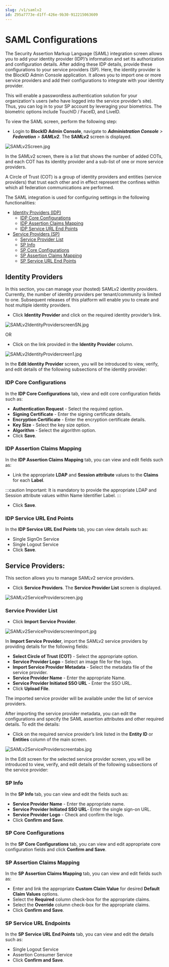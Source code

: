```yaml
---
slug: /v1/samlv2
id: Z95a7773e-d1ff-426e-9b30-912215063609
---
```

# SAML Configurations
The Security Assertion Markup Language (SAML) integration screen allows you to add your identity provider (IDP)’s information and set its authorization and configuration details. After adding these IDP details, provide these configurations to your service providers (SP). Here, the identity provider is the BlockID Admin Console application. It allows you to import one or more service providers and add their configurations to integrate with your identity provider.

This will enable a passwordless authentication solution for your organization's users (who have logged into the service provider’s site). Thus, you can log in to your SP account by leveraging your biometrics. The biometric options include TouchID / FaceID, and LiveID.

To view the SAML screen, perform the following step:
*  Login to **BlockID Admin Console**, navigate to ***Administration Console** > **Federation** > **SAMLv2***. The **SAMLv2** screen is displayed.

![SAMLv2Screen.jpg](https://cdn.document360.io/aeae7c88-d2f4-4a9c-bba9-c4f368260d78/Images/Documentation/SAMLv2Screen%281%29.jpg)

In the SAMLv2 screen, there is a list that shows the number of added COTs, and each COT has its identity provider and a sub-list of one or more service providers.

A Circle of Trust (COT) is a group of identity providers and entities (service providers) that trust each other and in effect represent the confines within which all federation communications are performed.

The SAML integration is used for configuring settings in the following functionalities:
* [Identity Providers (IDP)](#IdentityProviders)
    * [IDP Core Configurations](#IdpCore)
   * [IDP Assertion Claims Mapping](#IdpAssertion)
   * [IDP Service URL End Points](#IdpService)
* [Service Providers (SP)](#ServiceProviders)
    * [Service Provider List](#SPList)
    * [SP Info](#SPInfo)
    * [SP Core Configurations](#SPCore)
    * [SP Assertion Claims Mapping](#SPAssertion)
    * [SP Service URL End Points](#SPServiceURLEnd)

## <a name = "IdentityProviders"></a>Identity Providers
In this section, you can manage your (hosted) SAMLv2 identity providers. Currently, the number of identity providers per tenant/community is limited to one. Subsequent releases of this platform will enable you to create and host multiple identity providers.

* Click **Identity Provider** and click on the required identity provider’s link.

![SAMLv2IdentityProviderscreenSN.jpg](https://cdn.document360.io/aeae7c88-d2f4-4a9c-bba9-c4f368260d78/Images/Documentation/SAMLv2IdentityProviderscreenSN.jpg)

OR 

* Click on the link provided in the **Identity Provider** column.

![SAMLv2IdentityProvidercreen1.jpg](https://cdn.document360.io/aeae7c88-d2f4-4a9c-bba9-c4f368260d78/Images/Documentation/SAMLv2IdentityProvidercreen1%281%29.jpg)

In the **Edit Identity Provider** screen, you will be introduced to view, verify, and edit details of the following subsections of the identity provider:

 ### <a name = "IdpCore"></a>IDP Core Configurations

In the **IDP Core Configurations** tab, view and edit core configuration fields such as:

* **Authentication Request** - Select the required option.
* **Signing Certificate** - Enter the signing certificate details.
* **Encryption Certificate** - Enter the encryption certificate details.
* **Key Size** - Select the  key size option.
* **Algorithm** - Select the algorithm option.
* Click **Save**.

### <a name = "IdpAssertion"></a>IDP Assertion Claims Mapping
In the **IDP Assertion Claims Mapping** tab, you can view and edit fields such as:

* Link the appropriate **LDAP** and **Session attribute** values to the **Claims** for each **Label**.

:::caution Important:
It is mandatory to provide the appropriate LDAP and Session attribute values within Name Identifier Label.
:::

* Click **Save**.

### <a name = "IdpService"></a>IDP Service URL End Points

In the **IDP Service URL End Points** tab, you can view details such as:

* Single SignOn Service
* Single Logout Service
* Click **Save**.

## <a name = "ServiceProviders"></a>Service Providers:

This section allows you to manage SAMLv2 service providers. 

* Click **Service Providers**. The **Service Provider List** screen is displayed.

![SAMLv2ServiceProviderscreen.jpg](https://cdn.document360.io/aeae7c88-d2f4-4a9c-bba9-c4f368260d78/Images/Documentation/SAMLv2ServiceProviderscreen%281%29.jpg)

### <a name = "SPList"></a>Service Provider List

* Click **Import Service Provider**.

![SAMLv2ServiceProviderscreenImport.jpg](https://cdn.document360.io/aeae7c88-d2f4-4a9c-bba9-c4f368260d78/Images/Documentation/SAMLv2ServiceProviderscreenImport%281%29.jpg)

 In **Import Service Provider**, import the SAMLv2 service providers by providing details for the following fields:

* **Select Circle of Trust (COT)** - Select the appropriate option.
* **Service Provider Logo** - Select an image file for the logo.
* **Import Service Provider Metadata** - Select the metadata file of the service provider.
* **Service Provider Name** - Enter the appropriate Name.
* **Service Provider Initiated SSO URL** - Enter the SSO URL.
* Click **Upload File**. 

The imported service provider will be available under the list of service providers.

After importing the service provider metadata, you can edit the configurations and specify the SAML assertion attributes and other required details. To edit the details:

* Click on the required service provider’s link listed in the **Entity ID** or **Entities** column of the main screen.

![SAMLv2ServiceProviderscreentabs.jpg](https://cdn.document360.io/aeae7c88-d2f4-4a9c-bba9-c4f368260d78/Images/Documentation/SAMLv2ServiceProviderscreentabs%281%29.jpg)

In the Edit screen for the selected service provider screen, you will be introduced to view, verify, and edit details of the following subsections of the service provider:

### <a name = "SPInfo"></a>SP Info
In the **SP Info** tab, you can view and edit the fields such as:

* **Service Provider Name** - Enter the appropriate name.
* **Service Provider Initiated SSO URL**- Enter the single sign-on URL.
* **Service Provider Logo** - Check and confirm the logo.
* Click **Confirm and Save**.

### <a name = "SPCore"></a>SP Core Configurations
In the **SP Core Configurations** tab, you can view and edit appropriate core configuration fields and click **Confirm and Save**.

### <a name = "SPAssertion"></a>SP Assertion Claims Mapping
In the **SP Assertion Claims Mapping** tab, you can view and edit fields such as:

* Enter and link the appropriate **Custom Claim Value** for desired **Default Claim Values** options.
* Select the **Required** column check-box for the appropriate claims.
* Select the **Override** column check-box for the appropriate claims.
* Click **Confirm and Save**.

### <a name = "SPServiceURLEnd"></a>SP Service URL Endpoints
In the **SP Service URL End Points** tab, you can view and edit the details such as:

* Single Logout Service
* Assertion Consumer Service
* Click **Confirm and Save**.

